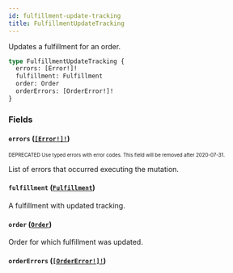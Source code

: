 ```yaml
---
id: fulfillment-update-tracking
title: FulfillmentUpdateTracking
---
```


Updates a fulfillment for an order.

```graphql
type FulfillmentUpdateTracking {
  errors: [Error!]!
  fulfillment: Fulfillment
  order: Order
  orderErrors: [OrderError!]!
}
```

### Fields

#### `errors` ([`[Error!]!`](/developer/api-reference/objects/error.mdx))

<sub><sup><span className="deprecatedTag">DEPRECATED</span> Use typed errors with error codes. This field will be removed after 2020-07-31.</sup></sub>

List of errors that occurred executing the mutation.

#### `fulfillment` ([`Fulfillment`](/developer/api-reference/objects/fulfillment.mdx))

A fulfillment with updated tracking.

#### `order` ([`Order`](/developer/api-reference/objects/order.mdx))

Order for which fulfillment was updated.

#### `orderErrors` ([`[OrderError!]!`](/developer/api-reference/objects/order-error.mdx))
